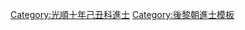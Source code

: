 {{Navbox
|name = 光順十年己丑科庭試進士榜
|title = [[後黎朝進士列表|光順十年（1469年）己丑科庭試進士榜]]
|titlestyle = background-color:#FFD700;
|image =
|style = width:100%;text-align:center; 
|groupstyle = text-align:center; background-color:#FFD700;
|liststyle = text-align:center;
|state = {{{state<includeonly>|collapsed</includeonly>}}}

|group1 = 第二甲<br>勅賜進士出身<br>共2名
|list1 = '''[[范播|范　播]]''' - [[阮如淵]]

|group2 = 第三甲<br>勅賜同進士出身<br>共20名
|list2 = [[申仁恕]] - [[陳瑾 (後黎朝)|陳　瑾]] - [[阮冲懿]]  - [[阮明|阮　明]] - [[阮文炳]] - [[阮克恭]] - [[阮石柱]] - [[黎士勇]] - [[阮達濟]] - [[阮仁謙]]<br>[[阮善彰]] - [[阮宗蘭]] - [[武如松]] - [[陳寶|陳　寶]] - [[武碩|武　碩]] - [[段孝真]] - [[阮㫋|阮　㫋]] - [[杜金瑩]] - [[阮必大]] - [[覃文禮]]

|belowstyle = text-align: center; background-color:#FFD700;
|below='''前一科：[[Template:光順七年乙酉科庭試進士榜|光順七年乙酉科]]　'''·'''　後一科：[[Template:洪德三年壬辰科庭試進士榜|洪德三年壬辰科]]'''
}}
[[Category:光順十年己丑科進士]]
<noinclude>[[Category:光順十年己丑科進士| ]]
[[Category:後黎朝進士模板]]</noinclude>